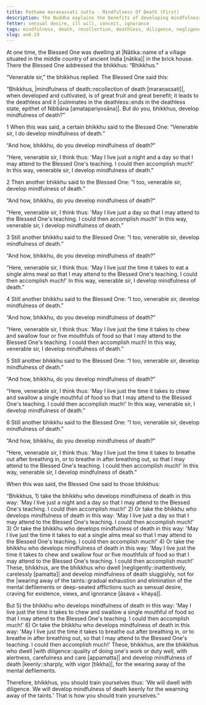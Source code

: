 ```yaml
---
title: Paṭhama maraṇassati sutta - Mindfulness Of Death (First)
description: The Buddha explains the benefits of developing mindfulness of death, and how to cultivate it with diligence for the wearing away of the mental defilements.
fetter: sensual desire, ill will, conceit, ignorance
tags: mindfulness, death, recollection, deathless, diligence, negligence, taints, mental defilements, an, an6
slug: an6.19
---
```


At one time, the Blessed One was dwelling at |Nātika::name of a village situated in the middle country of ancient India [nātika]| in the brick house. There the Blessed One addressed the bhikkhus: “Bhikkhus.”

“Venerable sir,” the bhikkhus replied. The Blessed One said this:

“Bhikkhus, |mindfulness of death::recollection of death [maraṇassati]|, when developed and cultivated, is of great fruit and great benefit; it leads to the deathless and it |culminates in the deathless::ends in the deathless state, epithet of Nibbāna [amatapariyosāna]|. But do you, bhikkhus, develop mindfulness of death?”

1 When this was said, a certain bhikkhu said to the Blessed One: “Venerable sir, I do develop mindfulness of death.”

“And how, bhikkhu, do you develop mindfulness of death?”

“Here, venerable sir, I think thus: 'May I live just a night and a day so that I may attend to the Blessed One's teaching. I could then accomplish much!' In this way, venerable sir, I develop mindfulness of death.”

2 Then another bhikkhu said to the Blessed One: “I too, venerable sir, develop mindfulness of death.”

“And how, bhikkhu, do you develop mindfulness of death?”

“Here, venerable sir, I think thus: 'May I live just a day so that I may attend to the Blessed One's teaching. I could then accomplish much!' In this way, venerable sir, I develop mindfulness of death.”

3 Still another bhikkhu said to the Blessed One: “I too, venerable sir, develop mindfulness of death.”

“And how, bhikkhu, do you develop mindfulness of death?”

“Here, venerable sir, I think thus: 'May I live just the time it takes to eat a single alms meal so that I may attend to the Blessed One's teaching. I could then accomplish much!' In this way, venerable sir, I develop mindfulness of death.”

4 Still another bhikkhu said to the Blessed One: “I too, venerable sir, develop mindfulness of death.”

“And how, bhikkhu, do you develop mindfulness of death?”

“Here, venerable sir, I think thus: 'May I live just the time it takes to chew and swallow four or five mouthfuls of food so that I may attend to the Blessed One's teaching. I could then accomplish much! In this way, venerable sir, I develop mindfulness of death.”

5 Still another bhikkhu said to the Blessed One: “I too, venerable sir, develop mindfulness of death.”

“And how, bhikkhu, do you develop mindfulness of death?”

“Here, venerable sir, I think thus: 'May I live just the time it takes to chew and swallow a single mouthful of food so that I may attend to the Blessed One's teaching. I could then accomplish much!' In this way, venerable sir, I develop mindfulness of death.”

6 Still another bhikkhu said to the Blessed One: “I too, venerable sir, develop mindfulness of death.”

“And how, bhikkhu, do you develop mindfulness of death?”

“Here, venerable sir, I think thus: 'May I live just the time it takes to breathe out after breathing in, or to breathe in after breathing out, so that I may attend to the Blessed One's teaching. I could then accomplish much!' In this way, venerable sir, I develop mindfulness of death.”

When this was said, the Blessed One said to those bhikkhus:

“Bhikkhus, 1) take the bhikkhu who develops mindfulness of death in this way: 'May I live just a night and a day so that I may attend to the Blessed One's teaching. I could then accomplish much!' 2) Or take the bhikkhu who develops mindfulness of death in this way: 'May I live just a day so that I may attend to the Blessed One's teaching. I could then accomplish much!' 3) Or take the bhikkhu who develops mindfulness of death in this way: 'May I live just the time it takes to eat a single alms meal so that I may attend to the Blessed One's teaching. I could then accomplish much!' 4) Or take the bhikkhu who develops mindfulness of death in this way: 'May I live just the time it takes to chew and swallow four or five mouthfuls of food so that I may attend to the Blessed One's teaching. I could then accomplish much!' These, bhikkhus, are the bhikkhus who dwell |negligently::inattentively, carelessly [pamatta]| and develop mindfulness of death sluggishly, not for the |wearing away of the taints::gradual exhaustion and elimination of the mental defilements or deep-seated afflictions such as sensual desire, craving for existence, views, and ignorance [āsava + khaya]|.

But 5) the bhikkhu who develops mindfulness of death in this way: 'May I live just the time it takes to chew and swallow a single mouthful of food so that I may attend to the Blessed One's teaching. I could then accomplish much!' 6) Or take the bhikkhu who develops mindfulness of death in this way: 'May I live just the time it takes to breathe out after breathing in, or to breathe in after breathing out, so that I may attend to the Blessed One's teaching. I could then accomplish much!' These, bhikkhus, are the bhikkhus who dwell |with diligence::quality of doing one's work or duty well, with alertness, carefulness and care [appamatta]| and develop mindfulness of death |keenly::sharply, with vigor [tikkha]|, for the wearing away of the mental defilements.

Therefore, bhikkhus, you should train yourselves thus: 'We will dwell with diligence. We will develop mindfulness of death keenly for the wearning away of the taints.' That is how you should train yourselves.”